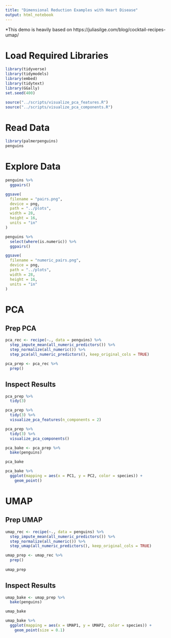 ```yaml
---
title: "Dimensional Reduction Examples with Heart Disease"
output: html_notebook
---
```

*This demo is heavily based on https://juliasilge.com/blog/cocktail-recipes-umap/

# Load Required Libraries

```r
library(tidyverse)
library(tidymodels)
library(embed)
library(tidytext)
library(GGally)
set.seed(400)
```

```r
source("../scripts/visualize_pca_features.R")
source("../scripts/visualize_pca_components.R")
```


# Read Data
```r
library(palmerpenguins)
penguins
```

# Explore Data
```r
penguins %>%
  ggpairs()

ggsave(
  filename = "pairs.png",
  device = png,
  path = "../plots",
  width = 28,
  height = 16,
  units = "in"
)
```

```r
penguins %>%
  select(where(is.numeric)) %>%
  ggpairs()

ggsave(
  filename = "numeric_pairs.png",
  device = png,
  path = "../plots",
  width = 28,
  height = 16,
  units = "in"
)
```

# PCA
## Prep PCA
```r
pca_rec <- recipe(~., data = penguins) %>%
  step_impute_mean(all_numeric_predictors()) %>%
  step_normalize(all_numeric()) %>%
  step_pca(all_numeric_predictors(), keep_original_cols = TRUE)
```


```r
pca_prep <- pca_rec %>% 
  prep()
```
 
## Inspect Results
```r
pca_prep %>%
  tidy(3)
```

```r
pca_prep %>%
  tidy(3) %>%
  visualize_pca_features(n_components = 2)
```


```r
pca_prep %>%
  tidy(3) %>%
  visualize_pca_components()
```

```r
pca_bake <- pca_prep %>% 
  bake(penguins)

pca_bake
```

```r
pca_bake %>%
  ggplot(mapping = aes(x = PC1, y = PC2, color = species)) +
    geom_point()
```


# UMAP
## Prep UMAP
```r
umap_rec <- recipe(~., data = penguins) %>%
  step_impute_mean(all_numeric_predictors()) %>%
  step_normalize(all_numeric()) %>%
  step_umap(all_numeric_predictors(), keep_original_cols = TRUE)
```

```r
umap_prep <- umap_rec %>% 
  prep()
  
umap_prep
```
## Inspect Results
```r
umap_bake <- umap_prep %>%
  bake(penguins)

umap_bake
```


```r
umap_bake %>%
  ggplot(mapping = aes(x = UMAP1, y = UMAP2, color = species)) +
    geom_point(size = 0.1)
```


